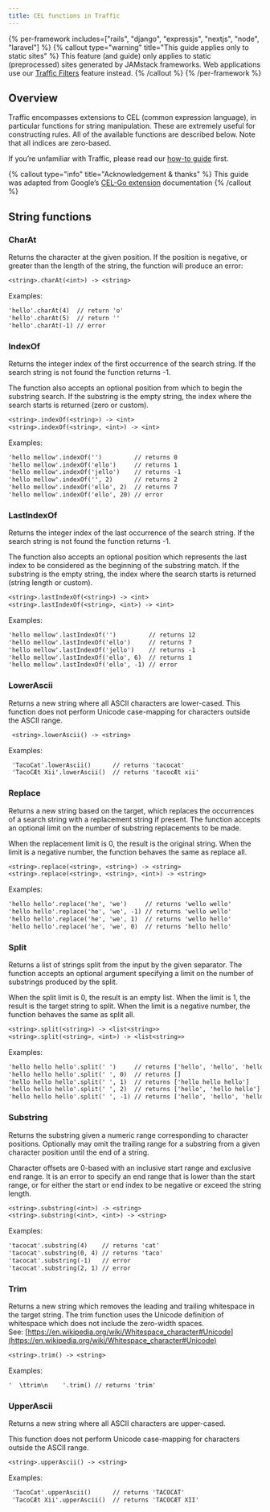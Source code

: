 ```yaml
---
title: CEL functions in Traffic
---
```


{% per-framework includes=["rails", "django", "expressjs", "nextjs", "node", "laravel"] %}
{% callout type="warning" title="This guide applies only to static sites" %}
This feature (and guide) only applies to static (preprocessed) sites generated by JAMstack frameworks. Web applications use our [Traffic Filters](/docs/networking/ip-filtering) feature instead.
{% /callout %}
{% /per-framework %}

## Overview

Traffic encompasses extensions to CEL (common expression language), in particular functions for string manipulation. These are extremely useful for constructing rules. All of the available functions are described below. Note that all indices are zero-based.

If you’re unfamiliar with Traffic, please read our [how-to guide](/docs/networking/using-traffic-rules-to-route-traffic) first.

{% callout type="info" title="Acknowledgement & thanks" %}
This guide was adapted from Google’s [CEL-Go extension](https://pkg.go.dev/github.com/google/cel-go/ext#section-readme) documentation
{% /callout %}

## String functions

### CharAt

Returns the character at the given position. If the position is negative, or greater than the length of the string, the function will produce an error:

```txt
<string>.charAt(<int>) -> <string>

```

Examples:

```txt
'hello'.charAt(4)  // return 'o'
'hello'.charAt(5)  // return ''
'hello'.charAt(-1) // error

```

### IndexOf

Returns the integer index of the first occurrence of the search string. If the search string is not found the function returns -1.

The function also accepts an optional position from which to begin the substring search. If the substring is the empty string, the index where the search starts is returned (zero or custom).

```txt
<string>.indexOf(<string>) -> <int>
<string>.indexOf(<string>, <int>) -> <int>
```

Examples:

```txt
'hello mellow'.indexOf('')         // returns 0
'hello mellow'.indexOf('ello')     // returns 1
'hello mellow'.indexOf('jello')    // returns -1
'hello mellow'.indexOf('', 2)      // returns 2
'hello mellow'.indexOf('ello', 2)  // returns 7
'hello mellow'.indexOf('ello', 20) // error

```

### LastIndexOf

Returns the integer index of the last occurrence of the search string. If the search string is not found the function returns -1.

The function also accepts an optional position which represents the last index to be considered as the beginning of the substring match. If the substring is the empty string, the index where the search starts is returned (string length or custom).

```txt
<string>.lastIndexOf(<string>) -> <int>
<string>.lastIndexOf(<string>, <int>) -> <int>

```

Examples:

```txt
'hello mellow'.lastIndexOf('')         // returns 12
'hello mellow'.lastIndexOf('ello')     // returns 7
'hello mellow'.lastIndexOf('jello')    // returns -1
'hello mellow'.lastIndexOf('ello', 6)  // returns 1
'hello mellow'.lastIndexOf('ello', -1) // error

```

### LowerAscii

Returns a new string where all ASCII characters are lower-cased. This function does not perform Unicode case-mapping for characters outside the ASCII range.

```txt
 <string>.lowerAscii() -> <string>

```

Examples:

```txt
 'TacoCat'.lowerAscii()      // returns 'tacocat'
 'TacoCÆt Xii'.lowerAscii()  // returns 'tacocÆt xii'
```

### Replace

Returns a new string based on the target, which replaces the occurrences of a search string with a replacement string if present. The function accepts an optional limit on the number of substring replacements to be made.

When the replacement limit is 0, the result is the original string. When the limit is a negative number, the function behaves the same as replace all.

```txt
<string>.replace(<string>, <string>) -> <string>
<string>.replace(<string>, <string>, <int>) -> <string>

```

Examples:

```txt
'hello hello'.replace('he', 'we')     // returns 'wello wello'
'hello hello'.replace('he', 'we', -1) // returns 'wello wello'
'hello hello'.replace('he', 'we', 1)  // returns 'wello hello'
'hello hello'.replace('he', 'we', 0)  // returns 'hello hello'

```

### Split

Returns a list of strings split from the input by the given separator. The function accepts an optional argument specifying a limit on the number of substrings produced by the split.

When the split limit is 0, the result is an empty list. When the limit is 1, the result is the target string to split. When the limit is a negative number, the function behaves the same as split all.

```txt
<string>.split(<string>) -> <list<string>>
<string>.split(<string>, <int>) -> <list<string>>

```

Examples:

```txt
'hello hello hello'.split(' ')     // returns ['hello', 'hello', 'hello']
'hello hello hello'.split(' ', 0)  // returns []
'hello hello hello'.split(' ', 1)  // returns ['hello hello hello']
'hello hello hello'.split(' ', 2)  // returns ['hello', 'hello hello']
'hello hello hello'.split(' ', -1) // returns ['hello', 'hello', 'hello']

```

### Substring

Returns the substring given a numeric range corresponding to character positions. Optionally may omit the trailing range for a substring from a given character position until the end of a string.

Character offsets are 0-based with an inclusive start range and exclusive end range. It is an error to specify an end range that is lower than the start range, or for either the start or end index to be negative or exceed the string length.

```txt
<string>.substring(<int>) -> <string>
<string>.substring(<int>, <int>) -> <string>

```

Examples:

```txt
'tacocat'.substring(4)    // returns 'cat'
'tacocat'.substring(0, 4) // returns 'taco'
'tacocat'.substring(-1)   // error
'tacocat'.substring(2, 1) // error

```

### Trim

Returns a new string which removes the leading and trailing whitespace in the target string. The trim function uses the Unicode definition of whitespace which does not include the zero-width spaces. See: [https://en.wikipedia.org/wiki/Whitespace_character#Unicode](https://en.wikipedia.org/wiki/Whitespace_character#Unicode)

```txt
<string>.trim() -> <string>

```

Examples:

```txt
'  \ttrim\n    '.trim() // returns 'trim'

```

### UpperAscii

Returns a new string where all ASCII characters are upper-cased.

This function does not perform Unicode case-mapping for characters outside the ASCII range.

```txt
<string>.upperAscii() -> <string>

```

Examples:

```txt
 'TacoCat'.upperAscii()      // returns 'TACOCAT'
 'TacoCÆt Xii'.upperAscii()  // returns 'TACOCÆT XII'
```